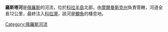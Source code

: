 '''羅斯塔河'''是[[俄羅斯|俄羅斯]]的河流，位於[[科拉半島|科拉半島]]北部，由[[摩爾曼斯克州|摩爾曼斯克州]]負責管轄，河道全長12公里，最終注入[[科拉灣|科拉灣]]，該河是[[鱒魚|鱒魚]]的棲息地。

{{Coord|69|02|N|33|04|E|display=title|region:RU_type:river_source:GNS-enwiki}}

[[Category:俄羅斯河流|Category:俄羅斯河流]]

{{Russia-geo-stub}}
